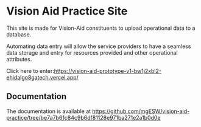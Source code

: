 # Vision Aid Practice Site
 
This site is made for Vision-Aid constituents to upload operational data to a database. 

Automating data entry will allow the service providers to have a seamless data storage and entry for resources provided and other operational attributes.

Click here to enter:https://vision-aid-prototype-v1-bw1j2xbl2-ehidalgo8gatech.vercel.app/

## Documentation

The documentation is available at https://github.com/mgESW/vision-aid-practice/tree/be7a7b61c84c9b6df81128e971ba271e2a1b0d0e
